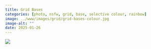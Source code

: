 ```yaml
---
title: Grid Bases
categories: [photo, nsfw, grid, base, selective colour, rainbow]
image: ../www/images/grid/grid-bases-colour.jpg
image-alt: ""
date: 2025-01-26
---
```



![](../www/images/grid/grid-bases-colour.jpg)

